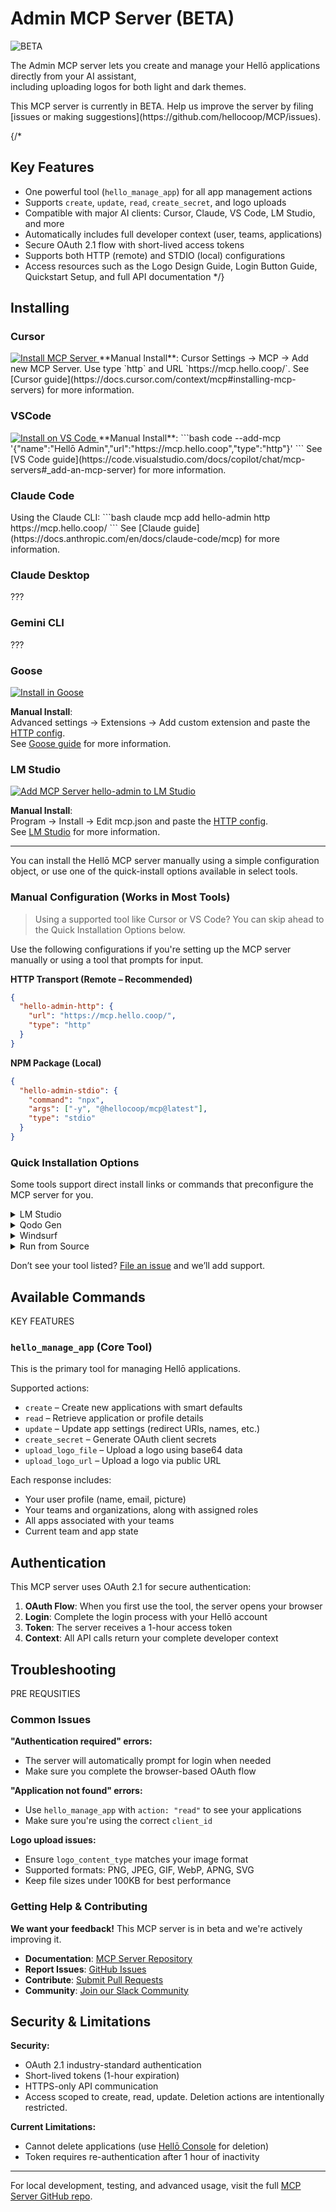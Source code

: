 
# Admin MCP Server (BETA)

<div>
  <img src="https://cdn.hello.coop/images/beta-label.png" alt="BETA" className="beta-label"/>
</div>

The Admin MCP server lets you create and manage your Hellō applications directly from your AI assistant,  
including uploading logos for both light and dark themes.

<Callout type="warning">
This MCP server is currently in BETA. Help us improve the server by filing [issues or making suggestions](https://github.com/hellocoop/MCP/issues).
</Callout>

{/*
## Key Features

- One powerful tool (`hello_manage_app`) for all app management actions
- Supports `create`, `update`, `read`, `create_secret`, and logo uploads
- Compatible with major AI clients: Cursor, Claude, VS Code, LM Studio, and more
- Automatically includes full developer context (user, teams, applications)
- Secure OAuth 2.1 flow with short-lived access tokens
- Supports both HTTP (remote) and STDIO (local) configurations
- Access resources such as the Logo Design Guide, Login Button Guide, Quickstart Setup, and full API documentation
*/}

## Installing

### Cursor

<span className="mt-4 block"/>
<a href="https://cursor.com/install-mcp?name=hello-admin&config=eyJ1cmwiOiJodHRwczovL21jcC5oZWxsby5jb29wIn0K" className="inline-block">
  <img src="https://cursor.com/deeplink/mcp-install-light.svg" alt="Install MCP Server" className="border rounded-md" />
</a>
<span className="-mb-2 block"/>
**Manual Install**:  
Cursor Settings → MCP → Add new MCP Server. Use type `http` and URL `https://mcp.hello.coop/`.  
See [Cursor guide](https://docs.cursor.com/context/mcp#installing-mcp-servers) for more information.

### VSCode

<span className="mt-4 block"/>
<a href="vscode:mcp/install?%7B%22name%22%3A%22Hell%C5%8D%20Admin%22%2C%22url%22%3A%22https%3A//mcp.hello.coop%22%2C%22type%22%3A%22http%22%7D" className="inline-block">
  <img src="https://img.shields.io/badge/Install%20on-VS%20Code-007ACC" className="h-6" alt="Install on VS Code" />
</a>
<span className="-mb-2 block"/>
**Manual Install**:
<span className="-mb-4 block" />
```bash
code --add-mcp '{"name":"Hellō Admin","url":"https://mcp.hello.coop","type":"http"}'
```
<span className="-mt-4 block" />
See [VS Code guide](https://code.visualstudio.com/docs/copilot/chat/mcp-servers#_add-an-mcp-server) for more information.


### Claude Code
<span className="-mb-2 block" />
Using the Claude CLI:
<span className="-mb-4 block" />
```bash
claude mcp add hello-admin http https://mcp.hello.coop/
```
<span className="-mt-4 block" />
See [Claude guide](https://docs.anthropic.com/en/docs/claude-code/mcp) for more information.

### Claude Desktop
???

### Gemini CLI
???

### Goose
<span className="mt-4 block"/>
<a href="https://block.github.io/goose/extension?cmd=http&arg=https%3A%2F%2Fmcp.hello.coop%2F&id=hello-admin&name=Hell%C5%8D%20Admin&description=Manage%20your%20Hell%C5%8D%20apps%20via%20MCP" className="inline-block">
  <img src="https://block.github.io/goose/img/extension-install-dark.svg" className="h-7 border border-white/25 rounded-md" alt="Install in Goose" />
</a>

**Manual Install**:  
Advanced settings → Extensions → Add custom extension and paste the [HTTP config](@ROHAN).    
See [Goose guide](@ROHAN) for more information.

### LM Studio
<span className="mt-4 block"/>
<a href="https://lmstudio.ai/install-mcp?name=hello-admin&config=eyJ1cmwiOiJodHRwczovL21jcC5oZWxsby5jb29wIn0K">
  <img src="https://files.lmstudio.ai/deeplink/mcp-install-light.svg" alt="Add MCP Server hello-admin to LM Studio" />
</a>

**Manual Install**:  
Program → Install → Edit mcp.json and paste the [HTTP config](@ROHAN).  
See [LM Studio](@ROHAN) for more information.

-----------

You can install the Hellō MCP server manually using a simple configuration object, or use one of the quick-install options available in select tools.

### Manual Configuration (Works in Most Tools)
> Using a supported tool like Cursor or VS Code? You can skip ahead to the Quick Installation Options below.

Use the following configurations if you're setting up the MCP server manually or using a tool that prompts for input.

**HTTP Transport (Remote – Recommended)**

```json
{
  "hello-admin-http": {
    "url": "https://mcp.hello.coop/",
    "type": "http"
  }
}
````

**NPM Package (Local)**

```json
{
  "hello-admin-stdio": {
    "command": "npx",
    "args": ["-y", "@hellocoop/mcp@latest"],
    "type": "stdio"
  }
}
```

### Quick Installation Options
Some tools support direct install links or commands that preconfigure the MCP server for you.


<details>
<summary>LM Studio</summary>

<div className="px-2 py-4">
Click to install:

<a href="https://lmstudio.ai/install-mcp?name=hello-admin&config=eyJ1cmwiOiJodHRwczovL21jcC5oZWxsby5jb29wIn0K">
  <img src="https://files.lmstudio.ai/deeplink/mcp-install-light.svg" alt="Add MCP Server hello-admin to LM Studio" />
</a>

Or go to `Program → Install → Edit mcp.json` and paste the standard config.

</div>
</details>

<details>
<summary>Qodo Gen</summary>

<p className="px-2 py-4">In Qodo Gen: open the chat panel → Connect more tools → Add new MCP → Paste the HTTP Transport config.</p>

</details>

<details>
<summary>Windsurf</summary>
<p className="px-2 py-4">Follow the [Windsurf MCP documentation](https://docs.windsurf.com/windsurf/cascade/mcp). Use the standard config.</p>
</details>

<details>
<summary>Run from Source</summary>
<p className="px-2 py-4">Clone the repo and follow the instructions at: https://github.com/hellocoop/MCP#local-development</p>
</details>

Don’t see your tool listed? [File an issue](https://github.com/hellocoop/hello.dev/issues) and we’ll add support.

## Available Commands
KEY FEATURES

### `hello_manage_app` (Core Tool)

This is the primary tool for managing Hellō applications.

Supported actions:

* `create` – Create new applications with smart defaults
* `read` – Retrieve application or profile details
* `update` – Update app settings (redirect URIs, names, etc.)
* `create_secret` – Generate OAuth client secrets
* `upload_logo_file` – Upload a logo using base64 data
* `upload_logo_url` – Upload a logo via public URL

Each response includes:

* Your user profile (name, email, picture)
* Your teams and organizations, along with assigned roles
* All apps associated with your teams
* Current team and app state

## Authentication

This MCP server uses OAuth 2.1 for secure authentication:

1. **OAuth Flow**: When you first use the tool, the server opens your browser
2. **Login**: Complete the login process with your Hellō account
3. **Token**: The server receives a 1-hour access token
4. **Context**: All API calls return your complete developer context

## Troubleshooting

PRE REQUSITIES

### Common Issues

**"Authentication required" errors:**
- The server will automatically prompt for login when needed
- Make sure you complete the browser-based OAuth flow

**"Application not found" errors:**
- Use `hello_manage_app` with `action: "read"` to see your applications
- Make sure you're using the correct `client_id`

**Logo upload issues:**
- Ensure `logo_content_type` matches your image format
- Supported formats: PNG, JPEG, GIF, WebP, APNG, SVG
- Keep file sizes under 100KB for best performance

### Getting Help & Contributing

**We want your feedback!** This MCP server is in beta and we're actively improving it.

- **Documentation**: [MCP Server Repository](https://github.com/hellocoop/MCP)
- **Report Issues**: [GitHub Issues](https://github.com/hellocoop/MCP/issues)
- **Contribute**: [Submit Pull Requests](https://github.com/hellocoop/MCP/pulls)
- **Community**: [Join our Slack Community](https://hello-community.slack.com/join/shared_invite/zt-1eccnd2np-qJoOWBkHGnpxvBpCTtaH9g#/shared-invite/email)

## Security & Limitations

**Security:**
- OAuth 2.1 industry-standard authentication
- Short-lived tokens (1-hour expiration)
- HTTPS-only API communication
- Access scoped to create, read, update. Deletion actions are intentionally restricted.

**Current Limitations:**
- Cannot delete applications (use [Hellō Console](https://console.hello.coop) for deletion)
- Token requires re-authentication after 1 hour of inactivity

---

For local development, testing, and advanced usage, visit the full [MCP Server GitHub repo](https://github.com/hellocoop/MCP).
